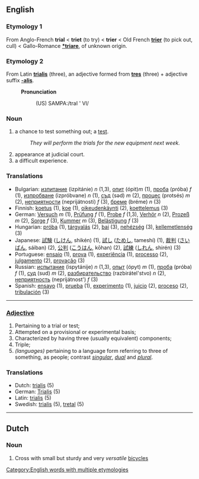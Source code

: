 ==English==

=== Etymology 1 ===
From Anglo-French '''trial''' < '''triet''' (to try) < '''trier''' < Old French '''[[trier]]''' (to pick out, cull) < Gallo-Romance '''[[*triare]]''', of unknown origin.

=== Etymology 2 ===
From Latin '''[[trialis]]''' (three), an adjective formed from '''[[tres]]''' (three) + adjective suffix '''[[-alis]]'''.

:'''Pronunciation'''
::(US) SAMPA:/traI ' Vl/

=== Noun ===

# a chance to test something out; a [[test]].
#:''They will perform the trials for the new equipment next week.''
# appearance at judicial court.
# a difficult experience.

===Translations===
*Bulgarian: [[изпитание]] (izpitánie) ''n'' (1,3), [[опит]] (ópit)''m'' (1), [[проба]] (próba) ''f'' (1), [[изпробване]] (izpróbvane) ''n'' (1), [[съд]] (səd) ''m'' (2), [[процес]] (protsés) ''m'' (2), [[неприятности]] (neprijátnosti) ''f'' (3), [[бреме]] (bréme) ''n'' (3)
*Finnish: [[koetus]] (1), [[koe]] (1), [[oikeudenkäynti]] (2), [[koettelemus]] (3)
*German: [[Versuch]] ''m'' (1), [[Prüfung]] ''f'' (1), [[Probe]] ''f'' (1,3), [[Verhör]] ''n'' (2), [[Prozeß]] ''m'' (2), [[Sorge]] ''f'' (3), [[Kummer]] ''m'' (3), [[Belästigung]] ''f'' (3)
*Hungarian: [[próba]] (1), [[tárgyalás]] (2), [[bai]] (3), [[nehézség]] (3), [[kellemetlenség]] (3)
*Japanese: [[試験]] ([[しけん]], shikén) (1), [[試し]] ([[ためし]], tameshí) (1), [[裁判]] ([[さいばん]], sáiban) (2), [[公判]] ([[こうはん]], kōhan) (2), [[試練]] ([[しれん]], shirén) (3)
*Portuguese: [[ensaio]] (1), [[prova]] (1), [[experiência]] (1), [[processo]] (2), [[julgamento]] (2), [[provação]] (3)
*Russian: [[испытание]] (ispytánije) ''n'' (1,3), [[опыт]] (ópyt) ''m'' (1), [[проба]] (próba) ''f'' (1), [[суд]] (sud) ''m'' (2), [[разбирательство]] (razbirátel'stvo) ''n'' (2), [[неприятность]] (neprijátnost') ''f'' (3)
*Spanish: [[ensayo]] (1), [[prueba]] (1), [[experimento]] (1), [[juicio]] (2), [[proceso]] (2), [[tribulación]] (3)

----

=== [[Adjective]] ===
# Pertaining to a trial or test;
# Attempted on a provisional or experimental basis;
# Characterized by having three (usually equivalent) components;
# Triple;
# ''(languages)'' pertaining to a language form referring to three of something, as people; contrast ''[[singular]]'', ''[[dual]]'' and ''[[plural]]''.

===Translations===
*Dutch: [[trialis]] (5)
*German: [[Trialis]] (5)
*Latin: [[trialis]] (5)
*Swedish: [[trialis]] (5), [[tretal]] (5)

----

==Dutch==
===Noun===

# Cross with small but sturdy and very ''versatile'' [[bicycles]]

[[Category:English words with multiple etymologies]]